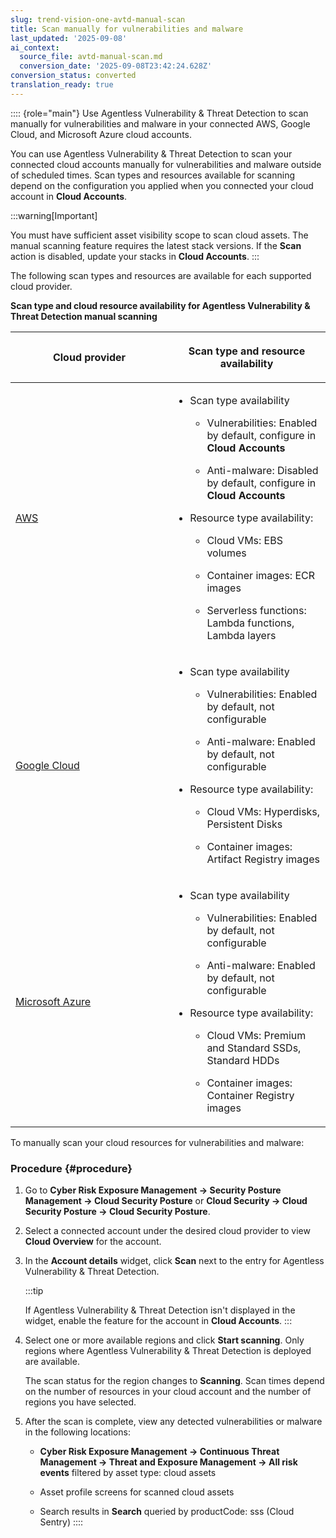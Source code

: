 ```yaml
---
slug: trend-vision-one-avtd-manual-scan
title: Scan manually for vulnerabilities and malware
last_updated: '2025-09-08'
ai_context:
  source_file: avtd-manual-scan.md
  conversion_date: '2025-09-08T23:42:24.628Z'
conversion_status: converted
translation_ready: true
---
```


:::: {role="main"}
Use Agentless Vulnerability & Threat Detection to scan manually for vulnerabilities and malware in your connected AWS, Google Cloud, and Microsoft Azure cloud accounts.

You can use Agentless Vulnerability & Threat Detection to scan your connected cloud accounts manually for vulnerabilities and malware outside of scheduled times. Scan types and resources available for scanning depend on the configuration you applied when you connected your cloud account in **Cloud Accounts**.

:::warning[Important]

You must have sufficient asset visibility scope to scan cloud assets. The manual scanning feature requires the latest stack versions. If the **Scan** action is disabled, update your stacks in **Cloud Accounts**.
:::

The following scan types and resources are available for each supported cloud provider.

**Scan type and cloud resource availability for Agentless Vulnerability & Threat Detection manual scanning**

<table>
<colgroup>
<col style="width: 50%" />
<col style="width: 50%" />
</colgroup>
<thead>
<tr>
<th><p>Cloud provider</p></th>
<th><p>Scan type and resource availability</p></th>
</tr>
</thead>
<tbody>
<tr>
<td><p><a href="trend-vision-one-get-start-agentless-vulnerbaility">AWS</a></p></td>
<td><ul>
<li><p>Scan type availability</p>
<ul>
<li><p>Vulnerabilities: Enabled by default, configure in <strong>Cloud Accounts</strong></p></li>
<li><p>Anti-malware: Disabled by default, configure in <strong>Cloud Accounts</strong></p></li>
</ul></li>
<li><p>Resource type availability:</p>
<ul>
<li><p>Cloud VMs: EBS volumes</p></li>
<li><p>Container images: ECR images</p></li>
<li><p>Serverless functions: Lambda functions, Lambda layers</p></li>
</ul></li>
</ul></td>
</tr>
<tr>
<td><p><a href="trend-vision-one-get-started-google-cloud">Google Cloud</a></p></td>
<td><ul>
<li><p>Scan type availability</p>
<ul>
<li><p>Vulnerabilities: Enabled by default, not configurable</p></li>
<li><p>Anti-malware: Enabled by default, not configurable</p></li>
</ul></li>
<li><p>Resource type availability:</p>
<ul>
<li><p>Cloud VMs: Hyperdisks, Persistent Disks</p></li>
<li><p>Container images: Artifact Registry images</p></li>
</ul></li>
</ul></td>
</tr>
<tr>
<td><p><a href="trend-vision-one-get-started-azure">Microsoft Azure</a></p></td>
<td><ul>
<li><p>Scan type availability</p>
<ul>
<li><p>Vulnerabilities: Enabled by default, not configurable</p></li>
<li><p>Anti-malware: Enabled by default, not configurable</p></li>
</ul></li>
<li><p>Resource type availability:</p>
<ul>
<li><p>Cloud VMs: Premium and Standard SSDs, Standard HDDs</p></li>
<li><p>Container images: Container Registry images</p></li>
</ul></li>
</ul></td>
</tr>
</tbody>
</table>

To manually scan your cloud resources for vulnerabilities and malware:

### Procedure {#procedure}

1.  Go to **Cyber Risk Exposure Management → Security Posture Management → Cloud Security Posture** or **Cloud Security → Cloud Security Posture → Cloud Security Posture**.

2.  Select a connected account under the desired cloud provider to view **Cloud Overview** for the account.

3.  In the **Account details** widget, click **Scan** next to the entry for Agentless Vulnerability & Threat Detection.

    :::tip

    If Agentless Vulnerability & Threat Detection isn't displayed in the widget, enable the feature for the account in **Cloud Accounts**.
    :::

4.  Select one or more available regions and click **Start scanning**. Only regions where Agentless Vulnerability & Threat Detection is deployed are available.

    The scan status for the region changes to **Scanning**. Scan times depend on the number of resources in your cloud account and the number of regions you have selected.

5.  After the scan is complete, view any detected vulnerabilities or malware in the following locations:

    - **Cyber Risk Exposure Management → Continuous Threat Management → Threat and Exposure Management → All risk events** filtered by asset type: cloud assets

    - Asset profile screens for scanned cloud assets

    - Search results in **Search** queried by productCode: sss (Cloud Sentry)
::::

